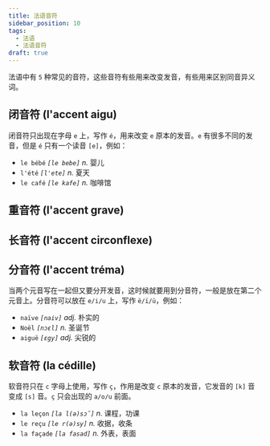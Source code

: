 ```yaml
---
title: 法语音符
sidebar_position: 10
tags:
  - 法语
  - 法语音符
draft: true
---
```


<Author cost={3} publish="2023-10-19 21:00" update="2023-10-20 23:40" />

法语中有 `5` 种常见的音符，这些音符有些用来改变发音，有些用来区别同音异义词。

## 闭音符 (l'accent aigu)

闭音符只出现在字母 `e` 上，写作 `é`，用来改变 `e` 原本的发音。`e` 有很多不同的发音，但是 `é` 只有一个读音 `[e]`，例如：

- `le bébé` _`[le bebe]` n._ 婴儿
- `l'été` _`[l'ete]` n._ 夏天
- `le café` _`[le kafe]` n._ 咖啡馆

## 重音符 (l'accent grave)

## 长音符 (l'accent circonflexe)

## 分音符 (l'accent tréma)

当两个元音写在一起但又要分开发音，这时候就要用到分音符，一般是放在第二个元音上。分音符可以放在 `e/i/u` 上，写作 `ë/ï/ü`，例如：

- `naïve` _`[naiv]` adj._ 朴实的
- `Noël` _`[nɔεl]` n._ 圣诞节
- `aiguë` _`[εgy]` adj._ 尖锐的

## 软音符 (la cédille)

软音符只在 `c` 字母上使用，写作 `ç`，作用是改变 `c` 原本的发音，它发音的 `[k]` 音变成 `[s]` 音。`ç` 只会出现的 `a/o/u` 前面。

- `la leçon` _`[la l(ə)sɔ̃]` n._ 课程，功课
- `le reçu` _`[le r(ə)sy]` n._ 收据，收条
- `la façade` _`[la fasad]` n._ 外表，表面

